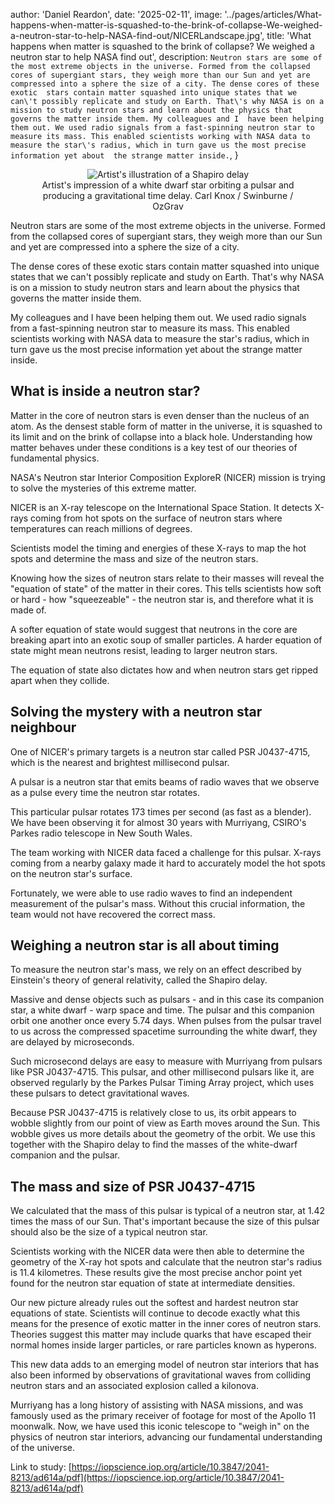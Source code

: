 
  author: 'Daniel Reardon',
  date: '2025-02-11',
  image:
    '../pages/articles/What-happens-when-matter-is-squashed-to-the-brink-of-collapse-We-weighed-a-neutron-star-to-help-NASA-find-out/NICERLandscape.jpg',
  title: 'What happens when matter is squashed to the brink of collapse? We weighed a neutron star to help NASA find out',
  description:
    `Neutron stars are some of the most extreme objects in the universe. Formed from the collapsed cores of supergiant stars, they weigh more than our Sun and yet are compressed into a sphere the size of a city. The dense cores of these exotic 
stars contain matter squashed into unique states that we can\'t possibly replicate and study on Earth. That\'s why NASA is on a mission to study neutron stars and learn about the physics that governs the matter inside them. My colleagues and I 
have been helping them out. We used radio signals from a fast-spinning neutron star to measure its mass. This enabled scientists working with NASA data to measure the star\'s radius, which in turn gave us the most precise information yet about 
the strange matter inside.`,
}


<figure>
  <center>
    <Image src={supernova} alt="Artist's illustration of a Shapiro delay" />
  </center>
  <figcaption align="center">
    Artist's impression of a white dwarf star orbiting a pulsar and producing a gravitational time delay. Carl Knox / Swinburne / OzGrav
  </figcaption>
</figure>

Neutron stars are some of the most extreme objects in the universe. Formed from the collapsed cores of supergiant stars, they weigh more than our Sun and yet are compressed into a sphere the size of a city.

The dense cores of these exotic stars contain matter squashed into unique states that we can't possibly replicate and study on Earth. That's why NASA is on a mission to study neutron stars and learn about the physics that governs the matter inside them.

My colleagues and I have been helping them out. We used radio signals from a fast-spinning neutron star to measure its mass. This enabled scientists working with NASA data to measure the star's radius, which in turn gave us the most precise information yet about the strange matter inside.

## What is inside a neutron star?

Matter in the core of neutron stars is even denser than the nucleus of an atom. As the densest stable form of matter in the universe, it is squashed to its limit and on the brink of collapse into a black hole. Understanding how matter behaves under these conditions is a key test of our theories of fundamental physics.

NASA's Neutron star Interior Composition ExploreR (NICER) mission is trying to solve the mysteries of this extreme matter.

NICER is an X-ray telescope on the International Space Station. It detects X-rays coming from hot spots on the surface of neutron stars where temperatures can reach millions of degrees.

Scientists model the timing and energies of these X-rays to map the hot spots and determine the mass and size of the neutron stars.

Knowing how the sizes of neutron stars relate to their masses will reveal the "equation of state" of the matter in their cores. This tells scientists how soft or hard - how "squeezeable" - the neutron star is, and therefore what it is made of.

A softer equation of state would suggest that neutrons in the core are breaking apart into an exotic soup of smaller particles. A harder equation of state might mean neutrons resist, leading to larger neutron stars.

The equation of state also dictates how and when neutron stars get ripped apart when they collide.

## Solving the mystery with a neutron star neighbour

One of NICER's primary targets is a neutron star called PSR J0437-4715, which is the nearest and brightest millisecond pulsar.

A pulsar is a neutron star that emits beams of radio waves that we observe as a pulse every time the neutron star rotates.

This particular pulsar rotates 173 times per second (as fast as a blender). We have been observing it for almost 30 years with Murriyang, CSIRO's Parkes radio telescope in New South Wales.

The team working with NICER data faced a challenge for this pulsar. X-rays coming from a nearby galaxy made it hard to accurately model the hot spots on the neutron star's surface.

Fortunately, we were able to use radio waves to find an independent measurement of the pulsar's mass. Without this crucial information, the team would not have recovered the correct mass.

## Weighing a neutron star is all about timing

To measure the neutron star's mass, we rely on an effect described by Einstein's theory of general relativity, called the Shapiro delay.

Massive and dense objects such as pulsars - and in this case its companion star, a white dwarf - warp space and time. The pulsar and this companion orbit one another once every 5.74 days. When pulses from the pulsar travel to us across the compressed spacetime surrounding the white dwarf, they are delayed by microseconds.

Such microsecond delays are easy to measure with Murriyang from pulsars like PSR J0437-4715. This pulsar, and other millisecond pulsars like it, are observed regularly by the Parkes Pulsar Timing Array project, which uses these pulsars to detect gravitational waves.

Because PSR J0437-4715 is relatively close to us, its orbit appears to wobble slightly from our point of view as Earth moves around the Sun. This wobble gives us more details about the geometry of the orbit. We use this together with the Shapiro delay to find the masses of the white-dwarf companion and the pulsar.

## The mass and size of PSR J0437-4715

We calculated that the mass of this pulsar is typical of a neutron star, at 1.42 times the mass of our Sun. That's important because the size of this pulsar should also be the size of a typical neutron star.

Scientists working with the NICER data were then able to determine the geometry of the X-ray hot spots and calculate that the neutron star's radius is 11.4 kilometres. These results give the most precise anchor point yet found for the neutron star equation of state at intermediate densities.

Our new picture already rules out the softest and hardest neutron star equations of state. Scientists will continue to decode exactly what this means for the presence of exotic matter in the inner cores of neutron stars. Theories suggest this matter may include quarks that have escaped their normal homes inside larger particles, or rare particles known as hyperons.

This new data adds to an emerging model of neutron star interiors that has also been informed by observations of gravitational waves from colliding neutron stars and an associated explosion called a kilonova.

Murriyang has a long history of assisting with NASA missions, and was famously used as the primary receiver of footage for most of the Apollo 11 moonwalk. Now, we have used this iconic telescope to "weigh in" on the physics of neutron star interiors, advancing our fundamental understanding of the universe.



Link to study: [https://iopscience.iop.org/article/10.3847/2041-8213/ad614a/pdf](https://iopscience.iop.org/article/10.3847/2041-8213/ad614a/pdf)
